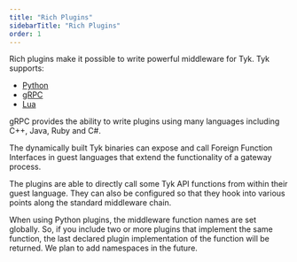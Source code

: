 ```yaml
---
title: "Rich Plugins"
sidebarTitle: "Rich Plugins"
order: 1
---
```


Rich plugins make it possible to write powerful middleware for Tyk. Tyk supports: 

*   [Python](/plugins/supported-languages/rich-plugins/python/python)
*   [gRPC](/plugins/supported-languages/rich-plugins/grpc)
*   [Lua](/plugins/supported-languages/rich-plugins/luajit)

gRPC provides the ability to write plugins using many languages including C++, Java, Ruby and C#.

The dynamically built Tyk binaries can expose and call Foreign Function Interfaces in guest languages that extend the functionality of a gateway process.

The plugins are able to directly call some Tyk API functions from within their guest language. They can also be configured so that they hook into various points along the standard middleware chain.


<Note>
When using Python plugins, the middleware function names are set globally. So, if you include two or more plugins that implement the same function, the last declared plugin implementation of the function will be returned. We plan to add namespaces in the future.
</Note>


